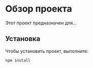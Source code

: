 # Обзор проекта

Этот проект предназначен для...

## Установка

Чтобы установить проект, выполните:

```bash
npm install